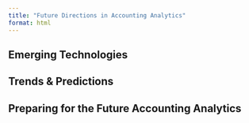 ```yaml
---
title: "Future Directions in Accounting Analytics"
format: html
---
```


## Emerging Technologies

## Trends & Predictions

## Preparing for the Future Accounting Analytics